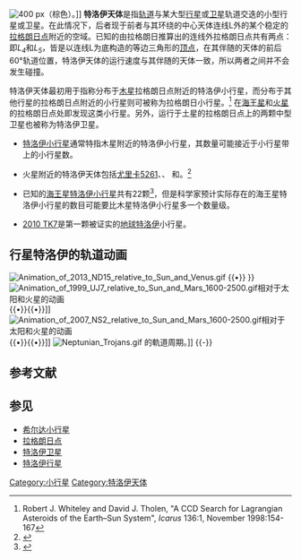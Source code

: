 [[Image:InnerSolarSystem-cht.png|400 px]]（棕色）。]]
'''特洛伊天体'''是指[[轨道|轨道]]与某大型[[行星|行星]]或[[卫星|卫星]]轨道交迭的小型行星或卫星。在此情况下，后者现于前者与其环绕的中心天体连线L外的某个稳定的[[拉格朗日点|拉格朗日点]]附近的空域。已知的由拉格朗日推算出的连线外拉格朗日点共有两点：即''L<sub>4</sub>''和''L<sub>5</sub>''，皆是以连线L为底构造的等边三角形的[[頂點_(幾何)|顶点]]，在其伴随的天体的前后60°轨道位置，特洛伊天体的运行速度与其伴随的天体一致，所以两者之间并不会发生碰撞。

特洛伊天体最初用于指称分布于[[木星|木星]]拉格朗日点附近的特洛伊小行星，而分布于其他行星的拉格朗日点附近的小行星则可被称为拉格朗日小行星。<ref>Robert J. Whiteley and David J. Tholen, "A CCD Search for Lagrangian Asteroids of the Earth–Sun System", ''Icarus'' 136:1, November 1998:154-167</ref> 在[[海王星|海王星]]和[[火星|火星]]的拉格朗日点处即发现这类小行星。另外，运行于土星的拉格朗日点上的两颗中型卫星也被称为特洛伊卫星。

*[[特洛伊小行星|特洛伊小行星]]通常特指木星附近的特洛伊小行星，其数量可能接近于小行星带上的小行星数。

*火星附近的特洛伊天体包括[[尤里卡5261|尤里卡5261]]、{{mpl|(101429) 1998 VF|31}}、 {{mpl|(121514) 1999 UJ|7}}和{{mpl|2007 NS|2}}。<ref>{{cite web|title=List of Martian Trojans|accessdate=2007-08-31|url=http://cfa-www.harvard.edu/iau/lists/MarsTrojans.html|archive-date=2008-05-11|archive-url=https://web.archive.org/web/20080511221052/http://cfa-www.harvard.edu/iau/lists/MarsTrojans.html|dead-url=no}}</ref>

*已知的[[海王星特洛伊|海王星特洛伊小行星]]共有22颗<ref>{{cite web|title=List of Neptune Trojans|accessdate=2007-08-31|url=http://cfa-www.harvard.edu/iau/lists/NeptuneTrojans.html|archive-date=2008-05-11|archive-url=https://web.archive.org/web/20080511145011/http://cfa-www.harvard.edu/iau/lists/NeptuneTrojans.html|dead-url=yes}}</ref>，但是科学家预计实际存在的海王星特洛伊小行星的数目可能要比木星特洛伊小行星多一个数量级。

*[[2010_TK7|2010 TK7]]是第一颗被证实的[[地球特洛伊|地球特洛伊]]小行星。

== 行星特洛伊的轨道动画 ==
[[File:Animation_of_2013_ND15_relative_to_Sun_and_Venus.gif|thumb]]
{{multiple image | align = center| direction = horizontal | width = 300
| header = 地球特洛伊: 从 1600 到 2500年[[2010_TK7|2010 TK7]] 的轨道动画
| image1 = Animation of 2010 TK7.gif
| caption1 = 相对于太阳和地球
| image2 = Animation of 2010 TK7 around Earth.gif 
| caption2 = 环绕地球
| image3 = Animation of 2010 TK7 around Sun.gif 
| caption3 = 环绕太阳
| footer ={{legend2| Yellow| 太阳}}{{•}}{{legend2| RoyalBlue| 地球}}{{•}}{{legend2|Magenta|{{mp|2010 TK|7}} }}
}}
[[File:Animation_of_1999_UJ7_relative_to_Sun_and_Mars_1600-2500.gif|thumb]]相对于太阳和火星的动画<br>{{legend2| Yellow |太阳}}{{•}}{{legend2| magenta |{{mp|1999 UJ|7}} }}{{•}}{{legend2| lime |火星}}]]
[[File:Animation_of_2007_NS2_relative_to_Sun_and_Mars_1600-2500.gif|thumb]]相对于太阳和火星的动画<br>{{legend2| Yellow | 太阳}}{{•}}{{legend2| magenta |{{mp|2007 NS|2}} }}{{•}}{{legend2| lime |火星}}]]
[[File:Neptunian_Trojans.gif|thumb]] 的軌道周期。]]
{{-}}
==参考文献==
{{Reflist|2}}

==参见==
* [[希尔达小行星|希尔达小行星]]
* [[拉格朗日点|拉格朗日点]]
* [[特洛伊卫星|特洛伊卫星]]
* [[特洛伊行星|特洛伊行星]]
{{小行星任務}}
[[Category:小行星|Category:小行星]]
[[Category:特洛伊天体|Category:特洛伊天体]]